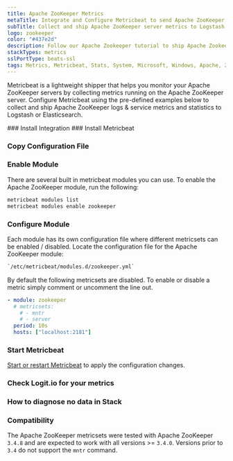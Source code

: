 ```yaml
---
title: Apache ZooKeeper Metrics
metaTitle: Integrate and Configure Metricbeat to send Apache ZooKeeper Metrics
subTitle: Collect and ship Apache ZooKeeper server metrics to Logstash and Elasticsearch
logo: zookeeper
color: "#437e2d"
description: Follow our Apache Zookeeper tutorial to ship Apache Zookeeper Server Metrics Logstash for monitoring and analysis. 
stackTypes: metrics
sslPortType: beats-ssl
tags: Metrics, Metricbeat, Stats, System, Microsoft, Windows, Apache, Zookeeper, Distributed Systems, Module
---
```


Metricbeat is a lightweight shipper that helps you monitor your Apache ZooKeeper 
servers by collecting metrics running on the Apache ZooKeeper server. Configure 
Metricbeat using the pre-defined examples below to collect and ship Apache ZooKeeper 
logs & service metrics and statistics to Logstash or Elasticsearch.

<Steps>
  ### Install Integration
  <InstallIntegration/>
  ### Install Metricbeat

  <InstallBeat beatname="metricbeat" />

  ### Copy Configuration File

  <MetricbeatOutput />

  ### Enable Module

  There are several built in metricbeat modules you can use. 
  To enable the Apache ZooKeeper module, run the following:

  ```cmd copy
  metricbeat modules list
  metricbeat modules enable zookeeper
  ```

  ### Configure Module

  Each module has its own configuration file where different metricsets can be enabled / disabled. 
  Locate the configuration file for the Apache ZooKeeper module:
        
  ```txt copy
  `/etc/metricbeat/modules.d/zookeeper.yml`
  ```
        
  By default the following metricsets are disabled. 
  To enable or disable a metric simply comment or uncomment the line out.
        
  ```yml copy
  - module: zookeeper
    # metricsets:
      # - mntr
      # - server
    period: 10s
    hosts: ["localhost:2181"]
  ```

  ### Start Metricbeat

  [Start or restart Metricbeat](https://www.elastic.co/guide/en/beats/metricbeat/master/metricbeat-starting.html) 
  to apply the configuration changes.

  ### Check Logit.io for your metrics

  <LaunchStack utmMedium="metrics" utmCampaign="uwsgi_metricbeat" source="metrics_zookeeper" />

  ### How to diagnose no data in Stack

  <DiagnoseNoData />

  ### Compatibility

  The Apache ZooKeeper metricsets were tested with Apache ZooKeeper `3.4.8` and are expected to 
  work with all versions >= `3.4.0`. Versions prior to `3.4` do not support the `mntr` command.
</Steps>